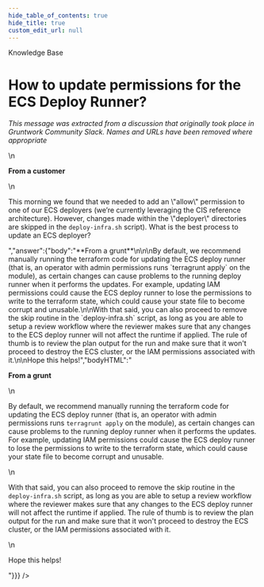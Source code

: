```yaml
---
hide_table_of_contents: true
hide_title: true
custom_edit_url: null
---
```



<CenterLayout>
<span class="title">Knowledge Base</span>
<h1>How to update permissions for the ECS Deploy Runner?</h1>
<GitHub json={{"id":"MDEwOkRpc2N1c3Npb24zNTUzMjMy","number":24,"author":{"login":"gruntwork-support"},"title":"How to update permissions for the ECS Deploy Runner?","body":"_This message was extracted from a discussion that originally took place in Gruntwork Community Slack. Names and URLs have been removed where appropriate_\n\n\n**From a customer**\n\nThis morning we found that we needed to add an \"allow\" permission to one of our ECS deployers (we’re currently leveraging the CIS reference architecture). However, changes made within the \"deployer\" directories are skipped in the `deploy-infra.sh` script). What is the best process to update an ECS deployer?","bodyHTML":"<p dir=\"auto\"><em>This message was extracted from a discussion that originally took place in Gruntwork Community Slack. Names and URLs have been removed where appropriate</em></p>\n<p dir=\"auto\"><strong>From a customer</strong></p>\n<p dir=\"auto\">This morning we found that we needed to add an \"allow\" permission to one of our ECS deployers (we’re currently leveraging the CIS reference architecture). However, changes made within the \"deployer\" directories are skipped in the <code class=\"notranslate\">deploy-infra.sh</code> script). What is the best process to update an ECS deployer?</p>","answer":{"body":"**From a grunt**\n\n\nBy default, we recommend manually running the terraform code for updating the ECS deploy runner (that is, an operator with admin permissions runs `terragrunt apply` on the module), as certain changes can cause problems to the running deploy runner when it performs the updates. For example, updating IAM permissions could cause the ECS deploy runner to lose the permissions to write to the terraform state, which could cause your state file to become corrupt and unusable.\n\nWith that said, you can also proceed to remove the skip routine in the `deploy-infra.sh` script, as long as you are able to setup a review workflow where the reviewer makes sure that any changes to the ECS deploy runner will not affect the runtime if applied. The rule of thumb is to review the plan output for the run and make sure that it won't proceed to destroy the ECS cluster, or the IAM permissions associated with it.\n\nHope this helps!","bodyHTML":"<p dir=\"auto\"><strong>From a grunt</strong></p>\n<p dir=\"auto\">By default, we recommend manually running the terraform code for updating the ECS deploy runner (that is, an operator with admin permissions runs <code class=\"notranslate\">terragrunt apply</code> on the module), as certain changes can cause problems to the running deploy runner when it performs the updates. For example, updating IAM permissions could cause the ECS deploy runner to lose the permissions to write to the terraform state, which could cause your state file to become corrupt and unusable.</p>\n<p dir=\"auto\">With that said, you can also proceed to remove the skip routine in the <code class=\"notranslate\">deploy-infra.sh</code> script, as long as you are able to setup a review workflow where the reviewer makes sure that any changes to the ECS deploy runner will not affect the runtime if applied. The rule of thumb is to review the plan output for the run and make sure that it won't proceed to destroy the ECS cluster, or the IAM permissions associated with it.</p>\n<p dir=\"auto\">Hope this helps!</p>"}}} />

</CenterLayout>
  

<!-- ##DOCS-SOURCER-START
{
  "sourcePlugin": "github-discussions",
  "hash": "38a4ad0521b15a3b78a0749dedf57e06"
}
##DOCS-SOURCER-END -->
